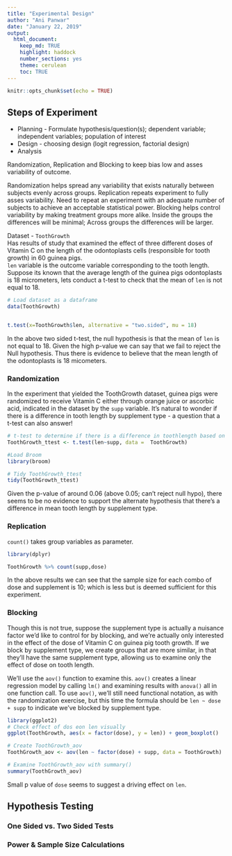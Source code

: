 ```yaml
---
title: "Experimental Design"
author: "Ani Panwar"
date: "January 22, 2019"
output: 
  html_document:
    keep_md: TRUE
    highlight: haddock
    number_sections: yes
    theme: cerulean
    toc: TRUE
---
```



```r
knitr::opts_chunk$set(echo = TRUE)
```

## Steps of Experiment

* Planning - Formulate hypothesis/question(s); dependent variable; independent variables; population of interest
* Design - choosing design (logit regression, factorial design)
* Analysis

Randomization, Replication and Blocking to keep bias low and asses variability of outcome.

Randomization helps spread any variability that exists naturally between subjects evenly across groups.
Replication repeats experiment to fully asses variability. Need to repeat an experiment with an adequate number of subjects to achieve an acceptable statistical power.
Blocking helps control variability by making treatment groups more alike. Inside the groups the differences will be minimal; Across groups the differences will be larger.  
  
Dataset - `ToothGrowth`  
Has results of study that examined the effect of three different doses of Vitamin C on the length of the odontoplasts cells (responsible for tooth growth) in 60 guinea pigs.  
`len` variable is the outcome variable corresponding to the tooth length.  
Suppose its known that the average length of the guinea pigs odontoplasts is 18 micrometers, lets conduct a t-test to check that the mean of `len` is not equal to 18.

```r
# Load dataset as a dataframe
data(ToothGrowth)


t.test(x=ToothGrowth$len, alternative = "two.sided", mu = 18)
```
In the above two sided t-test, the null hypothesis is that the mean of `len` is not equal to 18. Given the high p-value we can say that we fail to reject the Null hypothesis. Thus there is evidence to believe that the mean length of the odontoplasts is 18 micometers.  

### Randomization

In the experiment that yielded the ToothGrowth dataset, guinea pigs were randomized to receive Vitamin C either through orange juice or ascorbic acid, indicated in the dataset by the `supp` variable. It's natural to wonder if there is a difference in tooth length by supplement type - a question that a t-test can also answer!

```r
# t-test to determine if there is a difference in toothlength based on supplement
ToothGrowth_ttest <- t.test(len~supp, data =  ToothGrowth)

#Load Broom
library(broom)

# Tidy ToothGrowth_ttest
tidy(ToothGrowth_ttest)
```
  
Given the p-value of around 0.06 (above 0.05; can't reject null hypo), there seems to be no evidence to support the alternate hypothesis that there's a difference in mean tooth length by supplement type.  
  
### Replication

`count()` takes group variables as parameter. 
```r
library(dplyr)

ToothGrowth %>% count(supp,dose)
```
  
In the above results we can see that the sample size for each combo of dose and supplement is 10; which is less but is deemed sufficient for this experiment.  
  
### Blocking  

Though this is not true, suppose the supplement type is actually a nuisance factor we'd like to control for by blocking, and we're actually only interested in the effect of the dose of Vitamin C on guinea pig tooth growth. If we block by supplement type, we create groups that are more similar, in that they'll have the same supplement type, allowing us to examine only the effect of dose on tooth length.

We'll use the `aov()` function to examine this. `aov()` creates a linear regression model by calling `lm()` and examining results with `anova()` all in one function call. To use `aov()`, we'll still need functional notation, as with the randomization exercise, but this time the formula should be `len ~ dose + supp` to indicate we've blocked by supplement type.

```r
library(ggplot2)
# Check effect of dos eon len visually
ggplot(ToothGrowth, aes(x = factor(dose), y = len)) + geom_boxplot()

# Create ToothGrowth_aov
ToothGrowth_aov <- aov(len ~ factor(dose) + supp, data = ToothGrowth)

# Examine ToothGrowth_aov with summary()
summary(ToothGrowth_aov)
```
  
Small p value of `dose` seems to suggest a driving effect on `len`.  
  
## Hypothesis Testing
  
### One Sided vs. Two Sided Tests

### Power & Sample Size Calculations

  